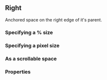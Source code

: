 

<CommonHeader />

<Meta of={RightStories} />

## Right

Anchored space on the right edge of it's parent.

### Specifying a % size

<Canvas>
  <Story of={RightStories.Default} />
</Canvas>

### Specifying a pixel size

<Canvas>
  <Story of={RightStories.DefaultPx} />
</Canvas>

### As a scrollable space

<Canvas>
  <Story of={RightStories.Scrollable} />
</Canvas>

### Properties

<Story of={RightStories.Properties} />
